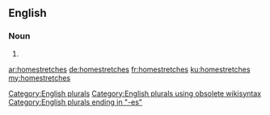==English==

===Noun===
{{head|en}}

# {{plural of|homestretch}}

[[Category:English plurals]][[Category:English plurals using obsolete wikisyntax]]
[[Category:English plurals ending in "-es"]]

[[ar:homestretches]]
[[de:homestretches]]
[[fr:homestretches]]
[[ku:homestretches]]
[[my:homestretches]]